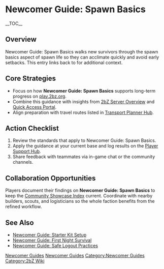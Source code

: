 {{Short description|Newcomer Guide: Spawn Basics walks new survivors through the spawn basics aspect of spawn life so they can acclimate quickly and avoid early setbacks}}
= Newcomer Guide: Spawn Basics =
{{2bZ Navbox}}
__TOC__

== Overview ==
Newcomer Guide: Spawn Basics walks new survivors through the spawn basics aspect of spawn
life so they can acclimate quickly and avoid early setbacks. This entry links back to
[[Category:Newcomer Guides|Newcomer Guides]] for additional context.

== Core Strategies ==
* Focus on how '''Newcomer Guide: Spawn Basics''' supports long-term progress on [[play.2bz.org]].
* Combine this guidance with insights from [[2bZ Server Overview]] and [[Quick Access Portal]].
* Align preparation with travel routes listed in [[Transport Planner Hub]].

== Action Checklist ==
# Review the [[Category:Newcomer Guides|Newcomer Guides]] standards that apply to Newcomer Guide: Spawn Basics.
# Apply the guidance at your current base and log results on the [[Player Support Hub]].
# Share feedback with teammates via in-game chat or the community channels.

== Collaboration Opportunities ==
Players document their findings on '''Newcomer Guide: Spawn Basics''' to keep the
[[Community Showcase Index]] current. Coordinate with nearby builders, scouts, and
logisticians so the whole faction benefits from the refined workflow.

== See Also ==
* [[Newcomer Guide: Starter Kit Setup]]
* [[Newcomer Guide: First Night Survival]]
* [[Newcomer Guide: Safe Logout Practices]]

[[Category:Newcomer Guides]]
[[Category:2bZ Wiki]]
